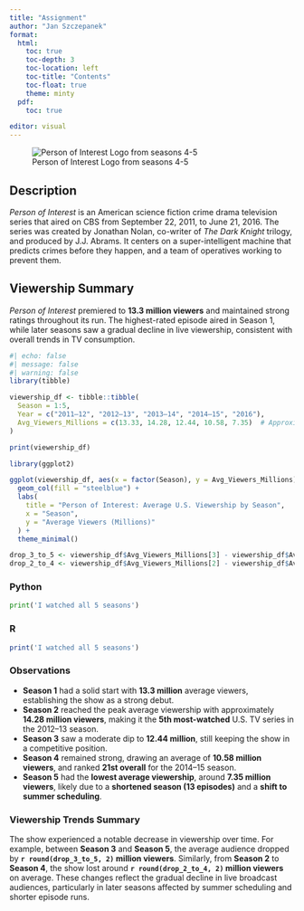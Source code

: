 ```yaml
---
title: "Assignment"
author: "Jan Szczepanek"
format:
  html:
    toc: true
    toc-depth: 3
    toc-location: left
    toc-title: "Contents"
    toc-float: true
    theme: minty
  pdf:
    toc: true

editor: visual
---
```


![Person of Interest Logo from seasons 4-5](https://upload.wikimedia.org/wikipedia/en/d/db/PersonOfInterstLogo.jpg)

## Description

*Person of Interest* is an American science fiction crime drama television series that aired on CBS from September 22, 2011, to June 21, 2016. The series was created by Jonathan Nolan, co-writer of *The Dark Knight* trilogy, and produced by J.J. Abrams. It centers on a super-intelligent machine that predicts crimes before they happen, and a team of operatives working to prevent them.

## Viewership Summary

*Person of Interest* premiered to **13.3 million viewers** and maintained strong ratings throughout its run. The highest-rated episode aired in Season 1, while later seasons saw a gradual decline in live viewership, consistent with overall trends in TV consumption.

```r
#| echo: false
#| message: false
#| warning: false
library(tibble)

viewership_df <- tibble::tibble(
  Season = 1:5,
  Year = c("2011–12", "2012–13", "2013–14", "2014–15", "2016"),
  Avg_Viewers_Millions = c(13.33, 14.28, 12.44, 10.58, 7.35)  # Approximate values
)

print(viewership_df)

library(ggplot2)

ggplot(viewership_df, aes(x = factor(Season), y = Avg_Viewers_Millions)) +
  geom_col(fill = "steelblue") +
  labs(
    title = "Person of Interest: Average U.S. Viewership by Season",
    x = "Season",
    y = "Average Viewers (Millions)"
  ) +
  theme_minimal()

drop_3_to_5 <- viewership_df$Avg_Viewers_Millions[3] - viewership_df$Avg_Viewers_Millions[5]
drop_2_to_4 <- viewership_df$Avg_Viewers_Millions[2] - viewership_df$Avg_Viewers_Millions[4]

```

::: panel-tabset
### Python

```python
print('I watched all 5 seasons')
```

### R

```r
print('I watched all 5 seasons')
```
:::

### Observations

-   **Season 1** had a solid start with **13.3 million** average viewers, establishing the show as a strong debut.
-   **Season 2** reached the peak average viewership with approximately **14.28 million viewers**, making it the **5th most-watched** U.S. TV series in the 2012--13 season.
-   **Season 3** saw a moderate dip to **12.44 million**, still keeping the show in a competitive position.
-   **Season 4** remained strong, drawing an average of **10.58 million viewers**, and ranked **21st overall** for the 2014--15 season.
-   **Season 5** had the **lowest average viewership**, around **7.35 million viewers**, likely due to a **shortened season (13 episodes)** and a **shift to summer scheduling**.

### Viewership Trends Summary

The show experienced a notable decrease in viewership over time. For example, between **Season 3** and **Season 5**, the average audience dropped by **`r round(drop_3_to_5, 2)` million viewers**. Similarly, from **Season 2** to **Season 4**, the show lost around **`r round(drop_2_to_4, 2)` million viewers** on average. These changes reflect the gradual decline in live broadcast audiences, particularly in later seasons affected by summer scheduling and shorter episode runs.
